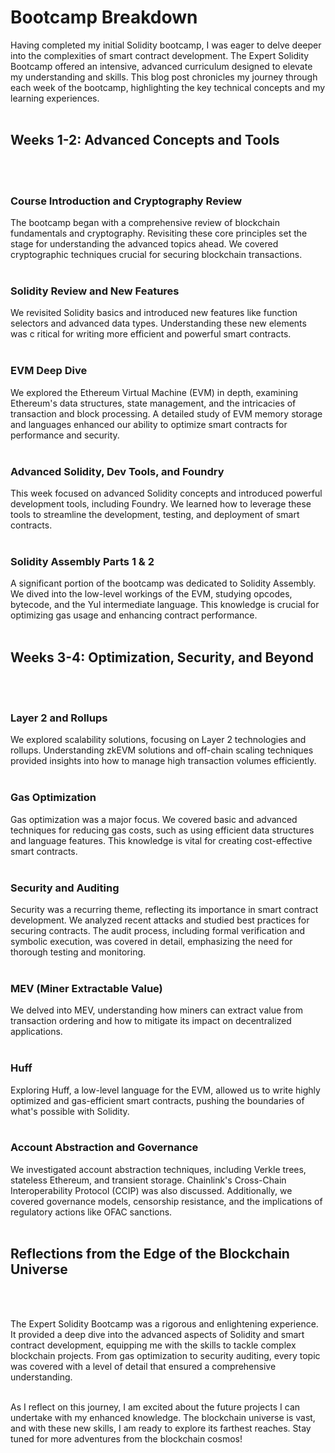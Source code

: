 # Bootcamp Breakdown
Having completed my initial Solidity bootcamp, I was eager to delve deeper into the complexities of smart contract development. 
The Expert Solidity Bootcamp offered an intensive, advanced curriculum designed to elevate my understanding and skills. This blog post 
chronicles my journey through each week of the bootcamp, highlighting the key technical concepts and my learning experiences.
<br></br>

## Weeks 1-2: Advanced Concepts and Tools
<br></br>

### Course Introduction and Cryptography Review
The bootcamp began with a comprehensive review of blockchain fundamentals and cryptography. Revisiting these core principles set the stage for 
understanding the advanced topics ahead. We covered cryptographic techniques crucial for securing blockchain transactions.
<br></br>

### Solidity Review and New Features
We revisited Solidity basics and introduced new features like function selectors and advanced data types. Understanding these new elements was c
ritical for writing more efficient and powerful smart contracts.
<br></br>

### EVM Deep Dive
We explored the Ethereum Virtual Machine (EVM) in depth, examining Ethereum's data structures, state management, and the intricacies of transaction 
and block processing. A detailed study of EVM memory storage and languages enhanced our ability to optimize smart contracts for performance and security.
<br></br>

### Advanced Solidity, Dev Tools, and Foundry
This week focused on advanced Solidity concepts and introduced powerful development tools, including Foundry. We learned how to leverage these tools to 
streamline the development, testing, and deployment of smart contracts.
<br></br>

### Solidity Assembly Parts 1 & 2
A significant portion of the bootcamp was dedicated to Solidity Assembly. We dived into the low-level workings of the EVM, studying opcodes, bytecode, and 
the Yul intermediate language. This knowledge is crucial for optimizing gas usage and enhancing contract performance.
<br></br>

## Weeks 3-4: Optimization, Security, and Beyond
<br></br>

### Layer 2 and Rollups
We explored scalability solutions, focusing on Layer 2 technologies and rollups. Understanding zkEVM solutions and off-chain scaling techniques provided 
insights into how to manage high transaction volumes efficiently.
<br></br>

### Gas Optimization
Gas optimization was a major focus. We covered basic and advanced techniques for reducing gas costs, such as using efficient data structures and language features. 
This knowledge is vital for creating cost-effective smart contracts.
<br></br>

### Security and Auditing
Security was a recurring theme, reflecting its importance in smart contract development. We analyzed recent attacks and studied best practices for securing contracts. 
The audit process, including formal verification and symbolic execution, was covered in detail, emphasizing the need for thorough testing and monitoring.
<br></br>

### MEV (Miner Extractable Value)
We delved into MEV, understanding how miners can extract value from transaction ordering and how to mitigate its impact on decentralized applications.
<br></br>

### Huff
Exploring Huff, a low-level language for the EVM, allowed us to write highly optimized and gas-efficient smart contracts, pushing the boundaries of what's 
possible with Solidity.
<br></br>

### Account Abstraction and Governance
We investigated account abstraction techniques, including Verkle trees, stateless Ethereum, and transient storage. Chainlink's Cross-Chain Interoperability 
Protocol (CCIP) was also discussed. Additionally, we covered governance models, censorship resistance, and the implications of regulatory actions like OFAC sanctions.
<br></br>

## Reflections from the Edge of the Blockchain Universe
<br></br>

The Expert Solidity Bootcamp was a rigorous and enlightening experience. It provided a deep dive into the advanced aspects of Solidity and smart contract development, 
equipping me with the skills to tackle complex blockchain projects. From gas optimization to security auditing, every topic was covered with a level of detail 
that ensured a comprehensive understanding.
<br></br>

As I reflect on this journey, I am excited about the future projects I can undertake with my enhanced knowledge. The blockchain universe is vast, and with these new 
skills, I am ready to explore its farthest reaches. Stay tuned for more adventures from the blockchain cosmos!